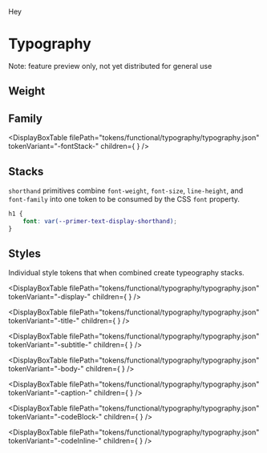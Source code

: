 
<Status status="alpha">Hey</Status>

# Typography

<Note variant="danger">Note: feature preview only, not yet distributed for general use</Note>

## Weight

<DisplayBoxTable
  filePath="tokens/base/typography/typography.json"
  tokenVariant="-weight-"
  showOriginalValue={false}
  showProperty={false}
/>

## Family

<DisplayBoxTable
  filePath="tokens/functional/typography/typography.json"
  tokenVariant="-fontStack-"
  children={
    <Fragment>
      <TypographyBlock
        fontSize="var(--primer-text-body-size-medium)"
        fontWeight="var(--primer-text-body-weight)"
        lineHeight="var(--primer-text-body-lineHeight-medium)"
        fontFamily="var(--primer-fontStack-body)"
        children="Body font family"
      />
      <TypographyBlock
        fontSize="var(--primer-text-title-size-medium)"
        fontWeight="var(--primer-text-title-weight)"
        lineHeight="var(--primer-text-title-lineHeight-medium)"
        fontFamily="var(--primer-fontStack-heading)"
        children="Title font family"
      />
      <TypographyBlock
        fontSize="var(--primer-text-codeBlock-size)"
        fontWeight="var(--primer-text-codeBlock-weight)"
        lineHeight="var(--primer-text-codeBlock-lineHeight)"
        fontFamily="var(--primer-fontStack-code)"
        children="Code font family"
      />
    </Fragment>
  }
/>

## Stacks

`shorthand` primitives combine `font-weight`, `font-size`, `line-height`, and `font-family` into one token to be consumed by the CSS `font` property.

```CSS
h1 {
    font: var(--primer-text-display-shorthand);
}
```

<TypographyShorthandTable filePath="tokens/functional/typography/typography.json" />

## Styles

Individual style tokens that when combined create typeography stacks.

<DisplayBoxTable
  filePath="tokens/functional/typography/typography.json"
  tokenVariant="-display-"
  children={
    <TypographyBlock
      fontFamily="var(--primer-fontStack-heading)"
      fontSize="var(--primer-text-display-size)"
      fontWeight="var(--primer-text-display-weight)"
      lineHeight="var(--primer-text-display-lineHeight)"
      children="Display text"
    />
  }
/>

<DisplayBoxTable
  filePath="tokens/functional/typography/typography.json"
  tokenVariant="-title-"
  children={
    <Fragment>
      <TypographyBlock
        fontFamily="var(--primer-fontStack-heading)"
        fontSize="var(--primer-text-title-size-medium)"
        fontWeight="var(--primer-text-title-weight)"
        lineHeight="var(--primer-text-title-lineHeight-medium)"
        children="Medium title text"
      />
      <TypographyBlock
        fontFamily="var(--primer-fontStack-heading)"
        fontSize="var(--primer-text-title-size-large)"
        fontWeight="var(--primer-text-title-weight)"
        lineHeight="var(--primer-text-title-lineHeight-large)"
        children="Large title text"
      />
    </Fragment>
  }
/>

<DisplayBoxTable
  filePath="tokens/functional/typography/typography.json"
  tokenVariant="-subtitle-"
  children={
    <TypographyBlock
      fontFamily="var(--primer-fontStack-body)"
      fontSize="var(--primer-text-subtitle-size)"
      fontWeight="var(--primer-text-subtitle-weight)"
      lineHeight="var(--primer-text-subtitle-lineHeight)"
      children="Subtitle text"
    />
  }
/>

<DisplayBoxTable
  filePath="tokens/functional/typography/typography.json"
  tokenVariant="-body-"
  children={
    <Fragment>
      <TypographyBlock
        fontFamily="var(--primer-fontStack-body)"
        fontSize="var(--primer-text-body-size-small)"
        fontWeight="var(--primer-text-body-weight)"
        lineHeight="var(--primer-text-body-lineHeight-small)"
        children="Small body text"
      />
      <TypographyBlock
        fontFamily="var(--primer-fontStack-body)"
        fontSize="var(--primer-text-body-size-medium)"
        fontWeight="var(--primer-text-body-weight)"
        lineHeight="var(--primer-text-body-lineHeight-medium)"
        children="Medium body text"
      />
      <TypographyBlock
        fontFamily="var(--primer-fontStack-body)"
        fontSize="var(--primer-text-body-size-large)"
        fontWeight="var(--primer-text-body-weight)"
        lineHeight="var(--primer-text-body-lineHeight-large)"
        children="Large body text"
      />
    </Fragment>
  }
/>

<DisplayBoxTable
  filePath="tokens/functional/typography/typography.json"
  tokenVariant="-caption-"
  children={
    <TypographyBlock
      fontFamily="var(--primer-fontStack-body)"
      fontSize="var(--primer-text-caption-size)"
      fontWeight="var(--primer-text-caption-weight)"
      lineHeight="var(--primer-text-caption-lineHeight)"
      children="Caption text"
    />
  }
/>

<DisplayBoxTable
  filePath="tokens/functional/typography/typography.json"
  tokenVariant="-codeBlock-"
  children={
    <TypographyBlock
      fontFamily="var(--primer-fontStack-code)"
      fontSize="var(--primer-text-codeBlock-size)"
      fontWeight="var(--primer-text-codeBlock-weight)"
      lineHeight="var(--primer-text-codeBlock-lineHeight)"
      children="Code block"
    />
  }
/>

<DisplayBoxTable
  filePath="tokens/functional/typography/typography.json"
  tokenVariant="-codeInline-"
  children={
    <TypographyBlock
      fontSize="var(--primer-text-codeInline-size)"
      fontWeight="var(--primer-text-codeInline-weight)"
      lineHeight="var(--primer-text-codeInline-lineHeight)"
      fontFamily="var(--primer-fontStack-code)"
      children="Inline code block"
    />
  }
/>
